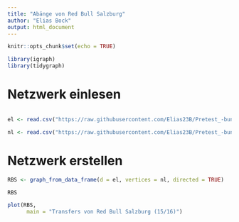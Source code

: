 ---
title: "Abänge von Red Bull Salzburg"
author: "Elias Bock"
output: html_document
---

```{r setup, include=FALSE}
knitr::opts_chunk$set(echo = TRUE)

library(igraph)
library(tidygraph)
```

# Netzwerk einlesen

```{r Netzwerk einlesen}
```


```{r Netzwerk einlesen}
el <- read.csv("https://raw.githubusercontent.com/Elias23B/Pretest_-bung/refs/heads/main/RB%20Edgelist.csv", header=T, as.is=T, sep = ",")

nl <- read.csv("https://raw.githubusercontent.com/Elias23B/Pretest_-bung/refs/heads/main/RB%20Nodelist.csv", header=T, as.is=T, sep = ",")


```


# Netzwerk erstellen

```{r Netzwerk erstellen}

RBS <- graph_from_data_frame(d = el, vertices = nl, directed = TRUE)

RBS

```

```{r Einfache Visualisierung, fig.height=9, fig.width=16}

plot(RBS,
      main = "Transfers von Red Bull Salzburg (15/16)")



```
```{r}

```


